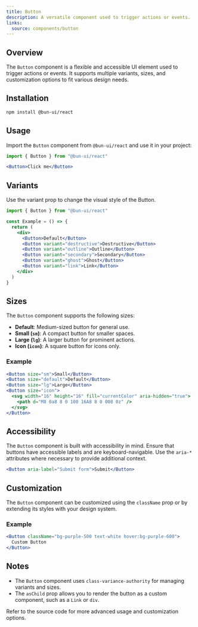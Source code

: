 ```yaml
---
title: Button
description: A versatile component used to trigger actions or events.
links:
  source: components/button
---
```


<ComponentPreview name="button-basic" />

## Overview

The `Button` component is a flexible and accessible UI element used to trigger actions or events. It supports multiple variants, sizes, and customization options to fit various design needs.

## Installation

```bash
npm install @bun-ui/react
```

## Usage

Import the `Button` component from `@bun-ui/react` and use it in your project:

```jsx
import { Button } from "@bun-ui/react"
```

```jsx
<Button>Click me</Button>
```

## Variants

Use the variant prop to change the visual style of the Button.

<ComponentPreview name="button-variants" />

```jsx
import { Button } from "@bun-ui/react"

const Example = () => {
  return (
    <div>
      <Button>Default</Button>
      <Button variant="destructive">Destructive</Button>
      <Button variant="outline">Outline</Button>
      <Button variant="secondary">Secondary</Button>
      <Button variant="ghost">Ghost</Button>
      <Button variant="link">Link</Button>
    </div>
  )
}
```

## Sizes

The `Button` component supports the following sizes:

- **Default**: Medium-sized button for general use.
- **Small (`sm`)**: A compact button for smaller spaces.
- **Large (`lg`)**: A larger button for prominent actions.
- **Icon (`icon`)**: A square button for icons only.

### Example

```jsx
<Button size="sm">Small</Button>
<Button size="default">Default</Button>
<Button size="lg">Large</Button>
<Button size="icon">
  <svg width="16" height="16" fill="currentColor" aria-hidden="true">
    <path d="M8 0a8 8 0 100 16A8 8 0 008 0z" />
  </svg>
</Button>
```

## Accessibility

The `Button` component is built with accessibility in mind. Ensure that buttons have accessible labels and are keyboard-navigable. Use the `aria-*` attributes where necessary to provide additional context.

```jsx
<Button aria-label="Submit form">Submit</Button>
```

## Customization

The `Button` component can be customized using the `className` prop or by extending its styles with your design system.

### Example

```jsx
<Button className="bg-purple-500 text-white hover:bg-purple-600">
  Custom Button
</Button>
```

## Notes

- The `Button` component uses `class-variance-authority` for managing variants and sizes.
- The `asChild` prop allows you to render the button as a custom component, such as a `Link` or `div`.

Refer to the source code for more advanced usage and customization options.

